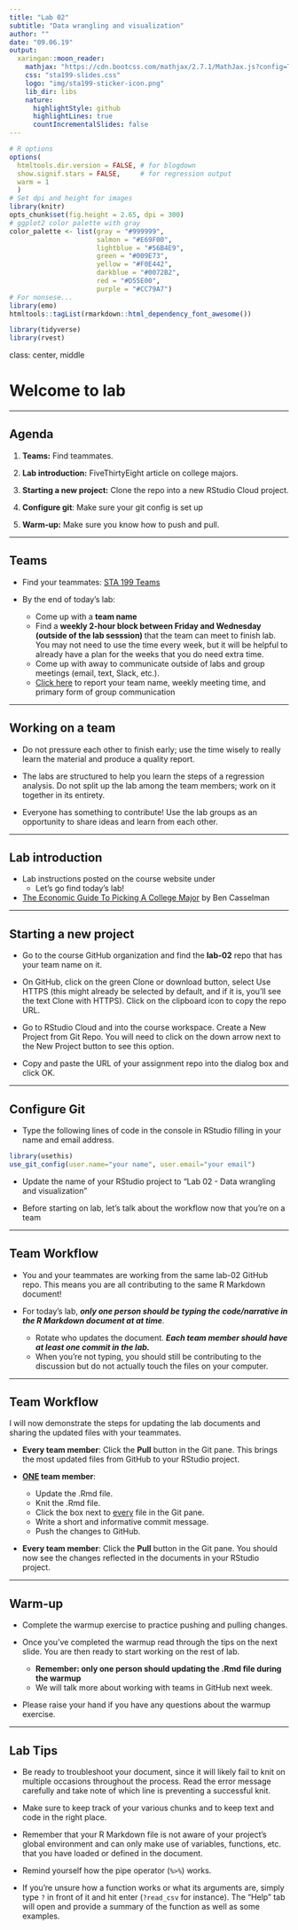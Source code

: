 ```yaml
---
title: "Lab 02"
subtitle: "Data wrangling and visualization"
author: ""
date: "09.06.19"
output:
  xaringan::moon_reader:
    mathjax: "https://cdn.bootcss.com/mathjax/2.7.1/MathJax.js?config=TeX-MML-AM_HTMLorMML"
    css: "sta199-slides.css"
    logo: "img/sta199-sticker-icon.png"
    lib_dir: libs
    nature:
      highlightStyle: github
      highlightLines: true
      countIncrementalSlides: false
---
```


```r
# R options
options(
  htmltools.dir.version = FALSE, # for blogdown
  show.signif.stars = FALSE,     # for regression output
  warm = 1
  )
# Set dpi and height for images
library(knitr)
opts_chunk$set(fig.height = 2.65, dpi = 300) 
# ggplot2 color palette with gray
color_palette <- list(gray = "#999999", 
                      salmon = "#E69F00", 
                      lightblue = "#56B4E9", 
                      green = "#009E73", 
                      yellow = "#F0E442", 
                      darkblue = "#0072B2", 
                      red = "#D55E00", 
                      purple = "#CC79A7")
# For nonsese...
library(emo)
htmltools::tagList(rmarkdown::html_dependency_font_awesome())
```

```r
library(tidyverse)
library(rvest)
```

class: center, middle

# Welcome to lab

---

## Agenda

1. **Teams:** Find teammates.

2. **Lab introduction:** FiveThirtyEight article on college majors.

3. **Starting a new project:** Clone the repo into a new RStudio Cloud project.

4. **Configure git**: Make sure your git config is set up

5. **Warm-up:** Make sure you know how to push and pull.

---
    
## Teams

- Find your teammates: [STA 199 Teams](https://prodduke-my.sharepoint.com/:x:/g/personal/mt324_duke_edu/EZJTwNddI9RMpQ8gYFNEpBEBC8mMM1PkqELEgLHcOJ8XnQ?e=S9Vlxw)

- By the end of today's lab: 
    - Come up with a **team name**
    - Find a **weekly 2-hour block between Friday and Wednesday (outside of the lab sesssion) ** that the team can meet to finish lab. You may not need to use the time every week, but it will be helpful to already have a plan for the weeks that you do need extra time.
    - Come up with away to communicate outside of labs and group meetings (email, text, Slack, etc.).
    - [Click here](https://forms.gle/xQULNp4TGiZWkN2b9) to report your team name, weekly meeting time, and primary form of group communication

---

## Working on a team

- Do not pressure each other to finish early; use the time wisely to really learn the material and produce a quality report.

- The labs are structured to help you learn the steps of a regression analysis. Do not split up the lab among the team members; work on it together in its entirety.

- Everyone has something to contribute! Use the lab groups as an opportunity to share ideas and learn from each other.


---

## Lab introduction

- Lab instructions posted on the course website under <i class="fa fa-file-code-o fa-lg"></i>
    + Let's go find today's lab!
    
- [The Economic Guide To Picking A College Major](https://fivethirtyeight.com/features/the-economic-guide-to-picking-a-college-major/) by Ben Casselman
  
---

## Starting a new project

- Go to the course GitHub organization and find the **lab-02** repo that has your team name on it.

- On GitHub, click on the green Clone or download button, select Use HTTPS (this might already be selected by default, and if it is, you’ll see the text Clone with HTTPS). Click on the clipboard icon to copy the repo URL.

- Go to RStudio Cloud and into the course workspace. Create a New Project from Git Repo. You will need to click on the down arrow next to the New Project button to see this option.

- Copy and paste the URL of your assignment repo into the dialog box and click OK. 

---

## Configure Git

- Type the following lines of code in the console in RStudio filling in your name and email address.

```r
library(usethis)
use_git_config(user.name="your name", user.email="your email")
```

- Update the name of your RStudio project to "Lab 02 - Data wrangling and visualization"

- Before starting on lab, let's talk about the workflow now that you're on a team

---

## Team Workflow

- You and your teammates are working from the same lab-02 GitHub repo. This means you are all contributing to the same R Markdown document!

- For today's lab, **<i>only one person should be typing the code/narrative in the R Markdown document at at time</i>**. 
    - Rotate who updates the document. **<i>Each team member should have at least one commit in the lab.</i>**
    - When you're not typing, you should still be contributing to the discussion but do not actually touch the files on your computer.

---

## Team Workflow

I will now demonstrate the steps for updating the lab documents and sharing the updated files with your teammates. 

- **Every team member**: Click the **Pull** button in the Git pane. This brings the most updated files from GitHub to your RStudio project. 

- **<u>ONE</u> team member**:
  - Update the .Rmd file.
  - Knit the .Rmd file. 
  - Click the box next to <u>every</u> file in the Git pane.
  - Write a short and informative commit message. 
  - Push the changes to GitHub.

- **Every team member**: Click the **Pull** button in the Git pane. You should now see the changes reflected in the documents in your RStudio project.

---

## Warm-up

- Complete the warmup exercise to practice pushing and pulling changes.

- Once you've completed the warmup read through the tips on the next slide. You are then ready to start working on the rest of lab.
    - **Remember: only one person should updating the .Rmd file during the warmup**
    - We will talk more about working with teams in GitHub next week.

- Please raise your hand if you have any questions about the warmup exercise. 

---

## Lab Tips

- Be ready to troubleshoot your document, since it will likely fail to knit on multiple occasions throughout the process. Read the error message carefully and take note of which line is preventing a successful knit.

- Make sure to keep track of your various chunks and to keep text and code in the right place.

- Remember that your R Markdown file is not aware of your project's global environment and can only make use of variables, functions, etc. that you have loaded or defined in the document.

- Remind yourself how the pipe operator (`%>%`) works.

- If you're unsure how a function works or what its arguments are, simply type `?` in front of it and hit enter (`?read_csv` for instance). The "Help" tab will open and provide a summary of the function as well as some examples.
